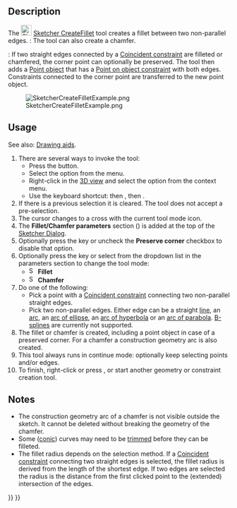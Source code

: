 <languages/>

{{Docnav
|[[Sketcher_ToggleActiveConstraint|Activate/deactivate constraint]]
|[[Sketcher_CreateChamfer|Chamfer]]
|[[Sketcher_Workbench|Sketcher]]
|IconL=Sketcher_ToggleActiveConstraint.svg
|IconR=Sketcher_CreateChamfer.svg
|IconC=Workbench_Sketcher.svg
}}

<div class="mw-translate-fuzzy">
{{GuiCommand/pt|Name=Sketcher CreateFillet|Name/pt=Sketcher CreateFillet|Workbenches=[[Sketcher Workbench/pt|Sketcher]]|Shortcut=F|MenuLocation=Sketch → Sketcher geometries → Create fillet}}
</div>

==Description==

The [[Image:Sketcher_CreateFillet.svg|24px]] [[Sketcher_CreateFillet|Sketcher CreateFillet]] tool creates a fillet between two non-parallel edges. {{Version|1.0}}: The tool can also create a chamfer.

{{Version|1.0}}: If two straight edges connected by a [[Sketcher_ConstrainCoincident|Coincident constraint]] are filleted or chamfered, the corner point can optionally be preserved. The tool then adds a [[Sketcher_CreatePoint|Point object]] that has a [[Sketcher_ConstrainPointOnObject|Point on object constraint]] with both edges. Constraints connected to the corner point are transferred to the new point object.

[[Image:SketcherCreateFilletExample.png‎]]

==Usage==

See also: [[Sketcher_Workbench#Drawing_aids|Drawing aids]].

# There are several ways to invoke the tool:
#* Press the {{Button|[[Image:Sketcher_CreateFillet.svg|16px]] [[Sketcher_CreateFillet|Create fillet]]}} button.
#* Select the {{MenuCommand|Sketcher → Sketcher tools → [[Image:Sketcher_CreateFillet.svg|16px]] Create fillet}} option from the menu.
#* Right-click in the [[3D_view|3D view]] and select the {{MenuCommand|[[Image:Sketcher_CreateFillet.svg|16px]] Create fillet}} option from the context menu.
#* Use the keyboard shortcut: {{KEY|G}} then {{KEY|F}}, then {{KEY|F}}.
# If there is a previous selection it is cleared. The tool does not accept a pre-selection.
# The cursor changes to a cross with the current tool mode icon.
# The '''Fillet/Chamfer parameters''' section ({{Version|1.0}}) is added at the top of the [[Sketcher_Dialog|Sketcher Dialog]].
# Optionally press the {{KEY|U}} key or uncheck the '''Preserve corner''' checkbox to disable that option. {{Version|1.0}}
# Optionally press the {{KEY|M}} key or select from the dropdown list in the parameters section to change the tool mode:
#* [[Image:Sketcher_CreateFillet.svg|16px]] '''Fillet'''
#* [[Image:Sketcher_CreateChamfer.svg|16px]] '''Chamfer'''
# Do one of the following:
#* Pick a point with a [[Sketcher_ConstrainCoincident|Coincident constraint]] connecting two non-parallel straight edges.
#* Pick two non-parallel edges. Either edge can be a straight [[Sketcher_CreateLine|line]], an [[Sketcher_CreateArc|arc]], an [[Sketcher_CreateArcOfEllipse|arc of ellipse]], an [[Sketcher_CreateArcOfHyperbola|arc of hyperbola]] or an [[Sketcher_CreateArcOfParabola|arc of parabola]]. [[Sketcher_Workbench#Sketcher_CompCreateBSpline|B-splines]] are currently not supported.
# The fillet or chamfer is created, including a point object in case of a preserved corner. For a chamfer a construction geometry arc is also created.
# This tool always runs in continue mode: optionally keep selecting points and/or edges.
# To finish, right-click or press {{KEY|Esc}}, or start another geometry or constraint creation tool.

== Notes == 

* The construction geometry arc of a chamfer is not visible outside the sketch. It cannot be deleted without breaking the geometry of the chamfer.
* Some ([[Sketcher_Workbench#Sketcher_CompCreateConic|conic]]) curves may need to be [[Sketcher Trimming|trimmed]] before they can be filleted.
* The fillet radius depends on the selection method. If a [[Sketcher_ConstrainCoincident|Coincident constraint]] connecting two straight edges is selected, the fillet radius is derived from the length of the shortest edge. If two edges are selected the radius is the distance from the first clicked point to the (extended) intersection of the edges.


{{Docnav
|[[Sketcher_ToggleActiveConstraint|Activate/deactivate constraint]]
|[[Sketcher_CreateChamfer|Chamfer]]
|[[Sketcher_Workbench|Sketcher]]
|IconL=Sketcher_ToggleActiveConstraint.svg
|IconR=Sketcher_CreateChamfer.svg
|IconC=Workbench_Sketcher.svg
}}

{{Sketcher_Tools_navi{{#translation:}}}}
{{Userdocnavi{{#translation:}}}}